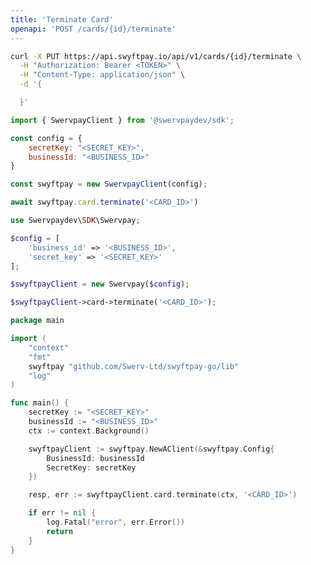 ```yaml
---
title: 'Terminate Card'
openapi: 'POST /cards/{id}/terminate'
---
```


<RequestExample>

```bash cURL
curl -X PUT https://api.swyftpay.io/api/v1/cards/{id}/terminate \
  -H "Authorization: Bearer <TOKEN>" \
  -H "Content-Type: application/json" \
  -d '{

  }'
```

```javascript Node.js
import { SwervpayClient } from '@swervpaydev/sdk';

const config = {
    secretKey: "<SECRET_KEY>",
    businessId: "<BUSINESS_ID>"
}

const swyftpay = new SwervpayClient(config);

await swyftpay.card.terminate('<CARD_ID>')
```

```php PHP
use Swervpaydev\SDK\Swervpay;

$config = [
	'business_id' => '<BUSINESS_ID>',
	'secret_key' => '<SECRET_KEY>'
];

$swyftpayClient = new Swervpay($config);

$swyftpayClient->card->terminate('<CARD_ID>');
```


```go Go
package main

import (
	"context"
	"fmt"
	swyftpay "github.com/Swerv-Ltd/swyftpay-go/lib"
	"log"
)

func main() {
	secretKey := "<SECRET_KEY>"
    businessId := "<BUSINESS_ID>"
	ctx := context.Background()

	swyftpayClient := swyftpay.NewAClient(&swyftpay.Config{
        BusinessId: businessId
        SecretKey: secretKey
    })

	resp, err := swyftpayClient.card.terminate(ctx, '<CARD_ID>')

	if err != nil {
		log.Fatal("error", err.Error())
		return
	}
}
```

</RequestExample>

